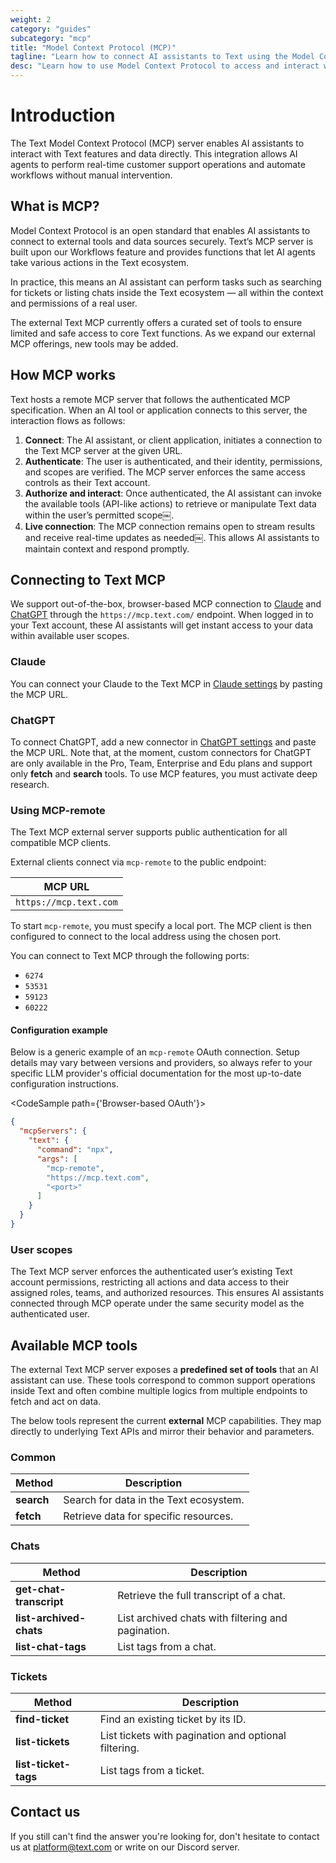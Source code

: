 ```yaml
---
weight: 2
category: "guides"
subcategory: "mcp"
title: "Model Context Protocol (MCP)"
tagline: "Learn how to connect AI assistants to Text using the Model Context Protocol."
desc: "Learn how to use Model Context Protocol to access and interact with your Text data through AI assistants."
---
```


# Introduction

The Text Model Context Protocol (MCP) server enables AI assistants to interact with Text features and data directly. This integration allows AI agents to perform real-time customer support operations and automate workflows without manual intervention.

## What is MCP?

Model Context Protocol is an open standard that enables AI assistants to connect to external tools and data sources securely. Text’s MCP server is built upon our Workflows feature and provides functions that let AI agents take various actions in the Text ecosystem.

In practice, this means an AI assistant can perform tasks such as searching for tickets or listing chats inside the Text ecosystem — all within the context and permissions of a real user.

The external Text MCP currently offers a curated set of tools to ensure limited and safe access to core Text functions. As we expand our external MCP offerings, new tools may be added.

## How MCP works

Text hosts a remote MCP server that follows the authenticated MCP specification. When an AI tool or application connects to this server, the interaction flows as follows:

1. **Connect**: The AI assistant, or client application, initiates a connection to the Text MCP server at the given URL.
2. **Authenticate**: The user is authenticated, and their identity, permissions, and scopes are verified. The MCP server enforces the same access controls as their Text account.
3. **Authorize and interact**: Once authenticated, the AI assistant can invoke the available tools (API-like actions) to retrieve or manipulate Text data within the user’s permitted scope￼.
4. **Live connection**: The MCP connection remains open to stream results and receive real-time updates as needed￼. This allows AI assistants to maintain context and respond promptly.

## Connecting to Text MCP

We support out-of-the-box, browser-based MCP connection to [Claude](https://claude.ai/) and [ChatGPT](https://chatgpt.com/) through the `https://mcp.text.com/` endpoint. When logged in to your Text account, these AI assistants will get instant access to your data within available user scopes.

### Claude

You can connect your Claude to the Text MCP in [Claude settings](https://claude.ai/settings/profile) by pasting the MCP URL.

### ChatGPT

To connect ChatGPT, add a new connector in [ChatGPT settings](https://chatgpt.com/#settings/Connectors) and paste the MCP URL. Note that, at the moment, custom connectors for ChatGPT are only available in the Pro, Team, Enterprise and Edu plans and support only **fetch** and **search** tools. To use MCP features, you must activate deep research.

### Using MCP-remote

The Text MCP external server supports public authentication for all compatible MCP clients.

External clients connect via `mcp-remote` to the public endpoint:

| MCP URL                |
| ---------------------- |
| `https://mcp.text.com` |

To start `mcp-remote`, you must specify a local port. The MCP client is then configured to connect to the local address using the chosen port.

You can connect to Text MCP through the following ports:

* `6274`
* `53531`
* `59123`
* `60222`

#### Configuration example

Below is a generic example of an `mcp-remote` OAuth connection. Setup details may vary between versions and providers, so always refer to your specific LLM provider's official documentation for the most up-to-date configuration instructions.

<CodeSample path={'Browser-based OAuth'}>

```json
{
  "mcpServers": {
    "text": {
      "command": "npx",
      "args": [
        "mcp-remote",
        "https://mcp.text.com",
        "<port>"
      ]
    }
  }
}
```

</CodeSample>

### User scopes

The Text MCP server enforces the authenticated user’s existing Text account permissions, restricting all actions and data access to their assigned roles, teams, and authorized resources. This ensures AI assistants connected through MCP operate under the same security model as the authenticated user.

## Available MCP tools

The external Text MCP server exposes a **predefined set of tools** that an AI assistant can use. These tools correspond to common support operations inside Text and often combine multiple logics from multiple endpoints to fetch and act on data.

The below tools represent the current **external** MCP capabilities. They map directly to underlying Text APIs and mirror their behavior and parameters.

### Common

| Method     | Description                            |
| ---------- | -------------------------------------- |
| **search** | Search for data in the Text ecosystem. |
| **fetch**  | Retrieve data for specific resources.  |

### Chats

| Method                  | Description                                        |
| ----------------------- | -------------------------------------------------- |
| **get-chat-transcript** | Retrieve the full transcript of a chat.            |
| **list-archived-chats** | List archived chats with filtering and pagination. |
| **list-chat-tags**      | List tags from a chat.                             |

### Tickets

| Method               | Description                                          |
| -------------------- | ---------------------------------------------------- |
| **find-ticket**      | Find an existing ticket by its ID.                   |
| **list-tickets**     | List tickets with pagination and optional filtering. |
| **list-ticket-tags** | List tags from a ticket.                             |

## Contact us

If you still can't find the answer you're looking for, don't hesitate to contact us at <a href="mailto:platform@text.com">platform@text.com</a> or write on our Discord server.
